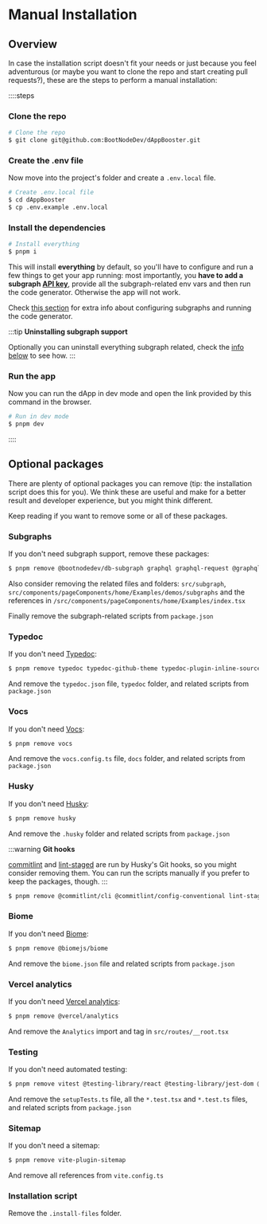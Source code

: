 # Manual Installation

## Overview

In case the installation script doesn't fit your needs or just because you feel adventurous (or maybe you want to clone the repo and start creating pull requests?), these are the steps to perform a manual installation:

::::steps
### Clone the repo

```bash [Terminal]
# Clone the repo
$ git clone git@github.com:BootNodeDev/dAppBooster.git
```

### Create the .env file

Now move into the project's folder and create a `.env.local` file.

```bash [Terminal]
# Create .env.local file
$ cd dAppBooster
$ cp .env.example .env.local
```

### Install the dependencies

```bash [Terminal]
# Install everything
$ pnpm i
```

This will install **everything** by default, so you'll have to configure and run a few things to get your app running: most importantly, you **have to add a subgraph [API key](https://thegraph.com/studio/apikeys/)**, provide all the subgraph-related env vars and then run the code generator. Otherwise the app will not work.

Check [this section](/introduction/getting-started#a-note-regarding-subgraphs) for extra info about configuring subgraphs and running the code generator.

:::tip
**Uninstalling subgraph support**

Optionally you can uninstall everything subgraph related, check the [info below](#subgraphs) to see how.
:::

### Run the app
Now you can run the dApp in dev mode and open the link provided by this command in the browser.

```bash [Terminal]
# Run in dev mode
$ pnpm dev
```
::::

## Optional packages

There are plenty of optional packages you can remove (tip: the installation script does this for you). We think these are useful and make for a better result and developer experience, but you might think different.

Keep reading if you want to remove some or all of these packages.

### Subgraphs

If you don't need subgraph support, remove these packages:

```bash [Terminal]
$ pnpm remove @bootnodedev/db-subgraph graphql graphql-request @graphql-codegen/cli @graphql-typed-document-node/core
```

Also consider removing the related files and folders: `src/subgraph`, `src/components/pageComponents/home/Examples/demos/subgraphs` and the references in `/src/components/pageComponents/home/Examples/index.tsx`

Finally remove the subgraph-related scripts from `package.json`

### Typedoc

If you don't need [Typedoc](https://typedoc.org/):

```bash [Terminal]
$ pnpm remove typedoc typedoc-github-theme typedoc-plugin-inline-sources typedoc-plugin-missing-exports typedoc-plugin-rename-defaults
```

And remove the `typedoc.json` file, `typedoc` folder, and related scripts from `package.json`

### Vocs

If you don't need [Vocs](https://vocs.dev/):

```bash [Terminal]
$ pnpm remove vocs
```

And remove the `vocs.config.ts` file, `docs` folder, and related scripts from `package.json`

### Husky

If you don't need [Husky](https://typicode.github.io/husky/):

```bash [Terminal]
$ pnpm remove husky
```

And remove the `.husky` folder and related scripts from `package.json`

:::warning
**Git hooks**

[commitlint](https://commitlint.js.org/) and [lint-staged](https://github.com/lint-staged/lint-staged) are run by Husky's Git hooks, so you might consider removing them. You can run the scripts manually if you prefer to keep the packages, though.
:::

```bash [Terminal]
$ pnpm remove @commitlint/cli @commitlint/config-conventional lint-staged
```

### Biome

If you don't need [Biome](https://biomejs.dev/):

```bash [Terminal]
$ pnpm remove @biomejs/biome
```

And remove the `biome.json` file and related scripts from `package.json`

### Vercel analytics

If you don't need [Vercel analytics](https://vercel.com/docs/analytics/quickstart):

```bash [Terminal]
$ pnpm remove @vercel/analytics
```

And remove the `Analytics` import and tag in `src/routes/__root.tsx`

### Testing

If you don't need automated testing:

```bash [Terminal]
$ pnpm remove vitest @testing-library/react @testing-library/jest-dom @testing-library/user-event @vitest/coverage-v8
```

And remove the `setupTests.ts` file, all the `*.test.tsx` and `*.test.ts` files, and related scripts from `package.json`

### Sitemap

If you don't need a sitemap:

```bash [Terminal]
$ pnpm remove vite-plugin-sitemap
```

And remove all references from `vite.config.ts`

### Installation script

Remove the `.install-files` folder.